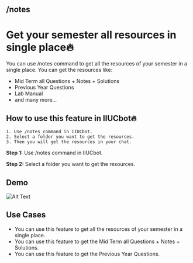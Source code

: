 ## /notes
# Get your semester all resources in single place🔥

You can use /notes command to get all the resources of your semester in a single place. You can get the resources like:
- Mid Term all Questions + Notes + Solutions
- Previous Year Questions
- Lab Manual
- and many more...

## How to use this feature in IIUCbot🔥

```
1. Use /notes command in IIUCbot.
2. Select a folder you want to get the resources.
3. Then you will get the resources in your chat.
```

**Step 1:** Use /notes command in IIUCbot.

**Step 2:** Select a folder you want to get the resources.

## Demo

![Alt Text](/resources/single/1.png)

## Use Cases

- You can use this feature to get all the resources of your semester in a single place.
- You can use this feature to get the Mid Term all Questions + Notes + Solutions.
- You can use this feature to get the Previous Year Questions.